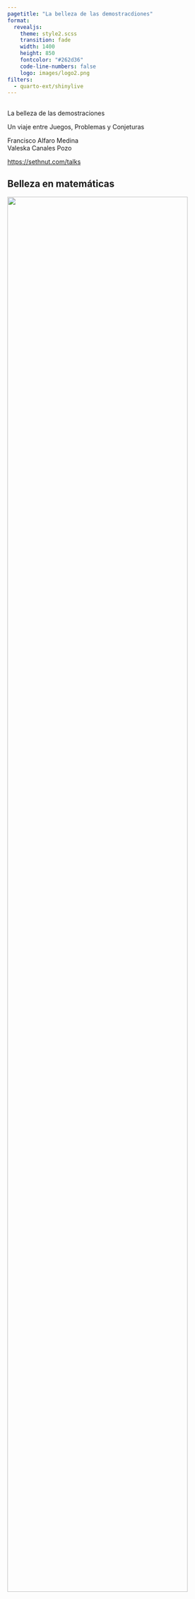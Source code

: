 ```yaml
---
pagetitle: "La belleza de las demostracdiones"
format: 
  revealjs:
    theme: style2.scss
    transition: fade
    width: 1400
    height: 850
    fontcolor: "#262d36"
    code-line-numbers: false
    logo: images/logo2.png
filters:
  - quarto-ext/shinylive
---
```


##  {#hello-quarto-title data-menu-title="Hola Quarto" background-image="images/horst_penguins_telescope.png" data-state="no-logo"}

[La belleza de las demostraciones]{.custom-title}

[Un viaje entre Juegos, Problemas y Conjeturas]{.custom-subtitle}

[Francisco Alfaro Medina <br> Valeska Canales Pozo]{.custom-author}

[<https://sethnut.com/talks>]{.custom-url}

## Belleza en matemáticas {background-image="images/background.jpg" background-opacity="0.25"}

::: r-stack
![](images/primos.webp){.fragment .fade-in-then-out fig-align="center" width="90%"}

![](images/cuadrado.gif){.fragment .fade-in-then-out fig-align="center" width="90%"}

![](images/cerebro.gif){.fragment fig-align="center" width="50%"}
:::

------------------------------------------------------------------------

## Objetivos {background-image="images/background.jpg" background-opacity="0.25"}

::: {.fragment style="text-align: center;"}
![](images/objetivos2.svg){width="100%"}
:::

# [Demostraciones]{style="font-size:65px"} {.title-middle-dark background-image="images/horst_quarto_penguins_share.png" data-state="no-logo"}

## De lo imposible a lo evidente {background-image="images/background.jpg" background-opacity="0.25"}

::: columns
::: {.column .incremental width="55%"}
<br><br><br><br><br>

-   **Asombro** → *“¿Cómo puede ser cierto?”*
-   **Método** → *Aplicamos reglas simples y lógica.*
-   **Claridad** → *Lo que parecía magia se vuelve obvio.*
-   **Belleza** → *Descubrimos el placer de comprender.*
:::

::: {.column width="45%"}
::: {style="text-align: center;"}
<img src="images/pitagoras.gif" alt="Tachado" style="width: 100%; border-radius: 10px;"/>
:::
:::
:::

------------------------------------------------------------------------

## Suma de Gauss {background-image="images/background.jpg" background-opacity="0.25"}

::: columns
::: {.column .incremental width="55%"}
<br> **Problema:** $$
1 + 2 + 3 + \cdots + 100
$$

::: fragment
Escribe la suma dos vecesde la forma: 
$$S = 001+ 002+\cdots+099+100$$ 
$$S = 100+099+\cdots+002+001$$
:::

::: fragment
$\Rightarrow 2S = 101 + 101 + \cdots +101$
:::

::: fragment
$\Rightarrow  2S = 100(101)$
:::

  

::: {.fragment}
$$ \displaystyle S = \frac{100(101)}{2} = 5050$$
:::

:::

::: {.column width="45%"}
<br><br>

::: {style="text-align: center;"}
<img src="images/capibara.gif" alt="Tachado" style="width: 100%; border-radius: 10px;"/>
:::
:::
:::

## Suma de Gauss {background-image="images/background.jpg" background-opacity="0.25"}

<br><br>

::: {.fragment style="text-align: center;"}
![](images/gauss.gif){width="100%"}
:::

------------------------------------------------------------------------

## ¿ números impares y los cuadrados? {background-image="images/background.jpg" background-opacity="0.25"}


<br>

::: r-stack
![](images/piramide.png){.fragment .fade-in-then-out fig-align="center" width="1000px" }

![](images/piramide.gif){.fragment fig-align="center" width="1000px"}
:::


## ¿ números impares y los cuadrados? {background-image="images/background.jpg" background-opacity="0.25"}

::: columns
::: {.column .incremental width="60%"}
<br>

::: {style="text-align: center;"}
$$
1 + 3 + 5 + \dots + (2n-1) = n^2
$$
:::

-   **Ejemplos**: $1=1$, $1+3=4$, $1+3+5=9$, ...
-   Asumiendo $n$ *verdadero*, .... se cumplirá para $n+1$?

::: fragment
$$
1 + 3 + 5 + \cdots + (2n-1) + (2n+1)
$$
:::

::: fragment
$$
= n^2 + (2n+1) 
$$
:::

::: fragment
$$
= n^2 + 2n + 1 
$$
:::

::: fragment
$$
= (n+1)^2 
$$
:::
:::

::: {.column width="40%"}
<br><br>

::: {style="text-align: center;"}
<img src="images/piramide.png" alt="Tachado" width="500px" height="450px" style="border-radius: 10px;"/>
:::
:::
:::

# Olimpiadas {.title-top-ice background-image="images/horst_penguins_telescope.png" data-state="no-logo"}

## Qué son las Olimpiadas {background-image="images/background.jpg" background-opacity="0.25"}

::: columns
::: {.column .incremental width="60%"}
<br>

-   Competencias de ingenio y creatividad.\
-   Problemas simples en apariencia, profundos en ideas.\
-   A nivel local, nacional e internacional (**IMO**).
    -   Inició en 1959 en Rumanía (7 países).\
    -   Hoy reúne a más de 100 países.\
    -   Competencia más prestigiosa en el mundo.
:::

::: {.column width="40%"}
::: {style="text-align: center;"}
<img src="images/olimpiadas.gif" alt="Tachado" style="width: 100%; border-radius: 10px;"/>
:::
:::
:::

. . .

> El profesor **Pawel Kröger** de la USM fue medallista en la IMO: **oro en 1972** y **plata en 1973**.

------------------------------------------------------------------------

## Ejemplos de Olimpiadas {background-image="images/background.jpg" background-opacity="0.25"}

::: r-stack
<br><br>

![](images/olimpiadas2.png){.fragment .fade-in-then-out fig-align="center" width="100%"}

![](images/ceemat.jpg){.fragment fig-align="center" width="70%"}
:::

------------------------------------------------------------------------

##  {background-image="images/background.jpg" background-opacity="0.25"}

::: r-stack
::: {.fragment .fade-in-then-out}
<iframe src="https://www.slideshare.net/slideshow/embed_code/key/ccKVMGqsLxnKID?startSlide=1" width="1200" height="700" frameborder="0" scrolling="si" style="max-width:100%; border:1px solid #CCC; border-radius:10px;" allowfullscreen>

</iframe>
:::

::: fragment
<iframe src="https://www.slideshare.net/slideshow/embed_code/key/EmJoCxBww6aW1B?startSlide=1" width="1200" height="700" frameborder="0" scrolling="si" style="max-width:100%; border:1px solid #CCC; border-radius:10px;" allowfullscreen>

</iframe>
:::
:::

. . . 

> 👉 En la IMO 1988, el famoso problema 6 dio a Terence Tao solo 1/7 puntos.

------------------------------------------------------------------------

## Trayectorias albas en un tablero 8×8 {background-image="images/background.jpg" background-opacity="0.25"}

<br>

::: columns
::: {.column .fragment width="60%"}
<br>

En un tablero de ajedrez 8×8 (32 casillas blancas y 32 negras) llamaremos **trayectoria alba** a una secuencia de **8 casillas blancas**, una por fila, de modo que casillas consecutivas **se toquen en un vértice** (es decir, pasan de una fila a la siguiente en diagonal).

-   **Ejemplo**:
    -   la diagonal de casillas blancas es una trayectoria alba.

Determine cuántas trayectorias albas hay en total.
:::

::: {.column width="40%"}
::: {style="text-align: center;"}
<img src="images/chess.png" alt="Tachado" style="width: 100%; border-radius: 10px;"/>
:::
:::
:::

------------------------------------------------------------------------

## Trayectorias albas en un tablero 8×8 {background-image="images/background.jpg" background-opacity="0.25"}

<br><br>

::: r-stack
![](images/t1.png){.fragment .fade-in-then-out fig-align="center" width="100%"}

![](images/t2.png){.fragment .fade-in-then-out fig-align="center" width="100%"}

![](images/t3.png){.fragment .fade-in-then-out fig-align="center" width="100%"}

![](images/t4.png){.fragment fig-align="center" width="100%"}
::: 


--------------------------------------------------

## Trayectorias albas en un tablero 8×8 {background-image="images/background.jpg" background-opacity="0.25"}

<br>

::: columns
::: {.column .fragment width="40%"}
<br> <br>

-   El problema pide poner una ficha en cada fila, tocando siempre a la de arriba en un vértice.

-   Una ficha que empieza en la fila 1 y baja hasta la fila 8, moviéndose solo **en diagonal** (↙ o ↘) por casillas blancas.

-   Para contar los caminos posibles usamos **programación dinámica**, sumando paso a paso cuántas formas hay de llegar a cada casilla.
:::

::: {.column .incremental width="60%"}

::: r-stack
![](images/t1.png){.fragment .fade-in-then-out fig-align="center" width="930px" height="540px"}

![](images/t11.png){.fragment .fade-in-then-out fig-align="center" width="930px" height="540px"}

![](images/t12.png){.fragment .fade-in-then-out fig-align="center" width="930px" height="540px"}

![](images/t13.png){.fragment .fade-in-then-out fig-align="center" width="930px" height="540px"}

![](images/t14.png){.fragment fig-align="center" width="930px" height="540px"}
::: 

:::
:::

. . .

> ✅ **Solución:** 296 trayectorias albas

------------------------------------------------------------------------

## Pirámide de Naranjas {background-image="images/background.jpg" background-opacity="0.25"}

::: columns
::: {.column .fragment width="65%"}
<br>

Se tienen **680 naranjas** apiladas en una **pirámide triangular**. ¿Cuántas naranjas hay en la **base** de la pirámide?

-   **Hints**:

    -   Una **pirámide triangular** se forma apilando triángulos: el nivel de abajo tiene $n$ naranjas por lado, el siguiente $n-1$, y así hasta llegar a la punta.
    -   La **suma de los primeros** $n$ números es:

    $$
      1 + 2 + 3 + \cdots + n = \frac{n(n+1)}{2}
      $$

    -   La **suma de los primeros** $n$ cuadrados es:

    $$
      1^2 + 2^2 + 3^2 + \cdots + n^2 = \frac{n(n+1)(2n+1)}{6}
      $$
:::

::: {.column width="35%"}
<br>

::: {style="text-align: center;"}
<img src="images/oranges.png" style="width:100%; height:550px; border-radius:10px;"/>
:::
:::
:::

------------------------------------------------------------------------

## Pirámide de Naranjas {background-image="images/background.jpg" background-opacity="0.25"}

::: columns
::: {.column .incremental width="55%"}
<br>

-   En la base hay un **triángulo de lado** $n$ con $\displaystyle \frac{n(n+1)}{2}$ naranjas.

-   Una **pirámide triangular** es la suma de todos esos triángulos desde $1$ hasta $n$. Eso equivale a: $$
    \sum_{i=1}^n \frac{i(i+1)}{2} = \frac{1}{2} (\sum_{i=1}^n i +  \sum_{i=1}^n i^2) = \frac{n(n+1)(n+2)}{6}
    $$
:::

::: {.column .incremental width="45%"}
<br>

-   Planteamos la ecuación:

    $$
    \frac{n(n+1)(n+2)}{6} = 680 \rightarrow n = 15
    $$

-   Entonces, en la base hay: $\displaystyle  \frac{15 \times 16}{2} = 120$ naranjas.
:::
:::

::: {style="text-align: center;"}
<img src="images/piramide2.png" style="width:70%; border-radius:10px;"/>
:::

# Problemas Sin Resolver {.title-middle-ice background-image="images/horst_quarto_penguins_teach.png" data-state="no-logo"}

## Misterios de las matemáticas {background-image="images/background.jpg" background-opacity="0.25"}

::: columns
::: {.column .incremental width="60%"}
<br><br>


- Aún hay **preguntas sin respuesta** en matemáticas.  
- Son tan difíciles que llevan décadas esperando solución.  
- Algunos ejemplos:  
  - **Hipótesis de Riemann** → sobre los números primos  
  - **Navier–Stokes** → cómo se mueven los fluidos  
  - **Conjetura de Hodge** → formas en geometría  
  - **Conjetura de Poincaré** → formas de los espacios en 3D

:::

::: {.column width="40%"}
::: {style="text-align: center;"}
<img src="images/pregunta.gif" alt="Tachado" style="width: 100%; border-radius: 10px;"/>
:::
:::
:::

. . .

> ✅ La **Conjetura de Poincaré** fue resuelta en **2003** por el matemático ruso **Grigori Perelman**.


------------------------------------------------------------------------

## Conceptos Claves {background-image="images/background.jpg" background-opacity="0.25"}

<br><br>

::: columns
::: {.column width="33%"}
<div style="text-align:center;">
<img src="images/preguntas.jpg"  width="300px" height="300px"/><br>
**Conjetura**  
Afirmación que parece cierta, falta demostrar.<br>
*Ej: Goldbach (todo par > 2 es suma de dos primos)*
</div>
:::

::: {.column .fragment width="34%"}
<div style="text-align:center;">
<img src="images/riemann.ppm" width="300px" height="300px"/> <br>
**Hipótesis**  
Suposición precisa pero sin prueba.<br>
*Ej: Hipótesis de Riemann (sobre los números primos)*
</div>
:::

::: {.column .fragment width="33%"}
<div style="text-align:center;">
<img src="images/np.png"  width="300px" height="300px"/><br>
**Problema abierto**  
Gran pregunta sin respuesta aún.<br>
*Ej: P vs NP (resolver rápido = verificar rápido?)*
</div>
:::
:::




## ¿Cómo nos apoya la computación? {background-image="images/background.jpg" background-opacity="0.25"}

<br>

::: columns
::: {.column .incremental width="60%"}
<br>

* **Analiza masivamente** muchos casos en poco tiempo.
* **Detecta patrones** en tablas, gráficos y relaciones.
* **Encuentra contraejemplos** con facilidad.
* **Prototipa ideas**: del código a la evidencia en minutos.
:::

::: {.column width="40%"}
::: {style="text-align: center;"}
<img src="images/notebook.gif" alt="Tachado" style="width: 100%; border-radius: 10px;"/>
:::
:::
:::

. . .

> Veamos ejemplos en problemas abiertos (y casi abiertos).

## Primos de Mersenne {background-image="images/background.jpg" background-opacity="0.25"}

Un **primo de Mersenne** es un número que tiene la forma: $M_p = 2^p - 1$, donde $p$ primo.

<br>

::: fragment

::: columns
::: {.column width="40%"}
```pyodide-python
# numeros primos
def es_primo(n: int) -> bool:
    if n < 2:
        return False
    if n in (2, 3):
        return True
    if n % 2 == 0:
        return False
    i = 3
    while i * i <= n:
        if n % i == 0:
            return False
        i += 2
    return True

# primos de mersenne
def mersenne(p: int) -> int:
    return 2**p - 1
```
:::

::: {.column width="60%"}
```pyodide-python
# Mostrar solo los resultados
exponentes = [2, 3, 5, 7, 11, 13, 17, 19]
for p in exponentes:
    M = 2**p - 1
    print(f"p={p:2d} → M_p={M} → {'PRIMO' if es_primo(M) else 'compuesto'}")
```
:::
:::

:::

------------------------------------------------------------------------

## Conjetura de Collatz {background-image="images/background.jpg" background-opacity="0.25"}


Toma cualquier número entero positivo $n$:

- Si es **par**, divide entre 2
- Si es **impar**, multiplica por 3 y suma 1

::: fragment
```pyodide-python
# Secuencia de Collatz desde n hasta 1
def collatz_trayectoria(n: int):
    seq = [n]
    while n != 1:
        if n % 2 == 0:
            n = n // 2
        else:
            n = 3*n + 1
        seq.append(n)
    return seq

# Mostrar solo los resultados
n = 6
seq = collatz_trayectoria(n)
print(f"{n} → {seq}\nlongitud: {len(seq)}")
```
:::

# Conclusiones {.title-top-dark background-image="images/horst_quarto_penguins_thankyou.png" data-state="no-logo"}

------------------------------------------------------------------------

## Aprendizajes {background-image="images/background.jpg" background-opacity="0.25"}

<br>

::: columns
::: {.column width="5%"}
:::

::: {.column width="40%"}
::: bulletbox
::: {.fragment .fade-in-then-semi-out}
![](images/horst_quarto_ball-1_4.png){width="50px" fig-alt="Un cuadrante del logo de Quarto."} <br> **La matemática es arte**<br> Cada demostración descubre la belleza escondida en los números.
:::
:::
:::

::: {.column width="5%"}
:::

::: {.column width="40%"}
::: bulletbox
::: {.fragment .fade-in-then-semi-out}
![](images/horst_quarto_ball-2_4.png){width="50px" fig-alt="Dos cuadrantes del logo de Quarto."} <br> **Olimpiadas de matemáticas **<br> Despiertan ingenio y fortalecen el razonamiento creativo.
:::
:::
:::

::: {.column width="5%"}
:::
:::

::: columns
::: {.column width="5%"}
:::

::: {.column width="40%"}
::: bulletbox
::: {.fragment .fade-in-then-semi-out}
![](images/horst_quarto_ball-3_4.png){width="50px" fig-alt="Tres cuadrantes del logo de Quarto."} <br> **Problemas Abiertos**<br> Las matemáticas guardan misterios sin resolver.
:::
:::
:::

::: {.column width="5%"}
:::

::: {.column width="40%"}
::: bulletbox
::: {.fragment .fade-in-then-semi-out}
![](images/horst_quarto_ball-4_4.png){width="50px" fig-alt="Cuatro cuadrantes del logo de Quarto."} <br> **Disfrutar el proceso**<br> Explorar, equivocarse y asombrarse es parte de aprender a pensar.
:::
:::
:::

::: {.column width="5%"}
:::
:::

------------------------------------------------------------------------

## ¡Que Comiencen los Juegos! {background-image="images/background.jpg" background-opacity="0.25" data-state="no-logo"}

::: {style="text-align: center;"}
![](images/antorcha.gif){width="800"}
:::

```{=html}
<style>
/* Ajusta el tamaño del título y subtítulo */
.reveal .slides h1 {
  font-size: 2em; /* Tamaño más pequeño para el título */
}

.reveal .slides h2 {
  font-size: 1.5em; /* Tamaño más pequeño para el subtítulo */
}

/* Ajusta el tamaño del texto en los párrafos */
.reveal .slides p {
  font-size: 0.8em; /* Texto más pequeño */
}

/* Ajusta el tamaño de las tablas */
.reveal .slides table {
  font-size: 0.8em; /* Tamaño de fuente más pequeño en las tablas */
  width: 90%; /* Ajusta el ancho de la tabla */
  margin: 0 auto; /* Centra la tabla */
}

/* Ajusta el tamaño de los bullets */
.reveal .slides ul {
  font-size: 0.8em; /* Tamaño de fuente más pequeño en los bullets */

}

.reveal .slide-logo {
   max-height: 3em !important;

}

.reveal .slide .bulletbox {
  padding: 0.5em;
  height: 300px;
}



</style>
```

